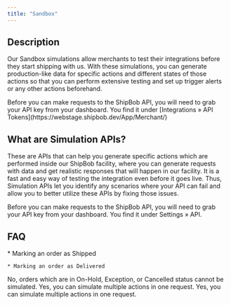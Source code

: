 ```yaml
---
title: "Sandbox"
---
```


## Description
Our Sandbox simulations allow merchants to test their integrations before they start shipping with us. With these simulations, you can generate production-like data for specific actions and different states of those actions so that you can perform extensive testing and set up trigger alerts or any other actions beforehand.

<Tip>
  Before you can make requests to the ShipBob API, you will need to grab your API key from your dashboard. You find it under [Integrations » API Tokens](https://webstage.shipbob.dev/App/Merchant/)
</Tip>

## What are Simulation APIs?

These are APIs that can help you generate specific actions which are performed inside our ShipBob facility, where you can generate requests with data and get realistic responses that will happen in our facility. It is a fast and easy way of testing the integration even before it goes live. Thus, Simulation APIs let you identify any scenarios where your API can fail and allow you to better utilize these APIs by fixing those issues.

Before you can make requests to the ShipBob API, you will need to grab your API key from your dashboard. You find it under Settings » API.

## FAQ

<AccordionGroup>
  <Accordion title="What all statuses can I simulate for an order?">
    * Marking an order as Shipped

    * Marking an order as Delivered
  </Accordion>

  <Accordion title="Can I simulate an order in any state?">
    No, orders which are in On-Hold, Exception, or Cancelled status cannot be simulated.
  </Accordion>

  <Accordion title="Can I simulate multiple actions?">
    Yes, you can simulate multiple actions in one request.
  </Accordion>

  <Accordion title="Can I simulate multiple actions?">
    Yes, you can simulate multiple actions in one request.
  </Accordion>
</AccordionGroup>